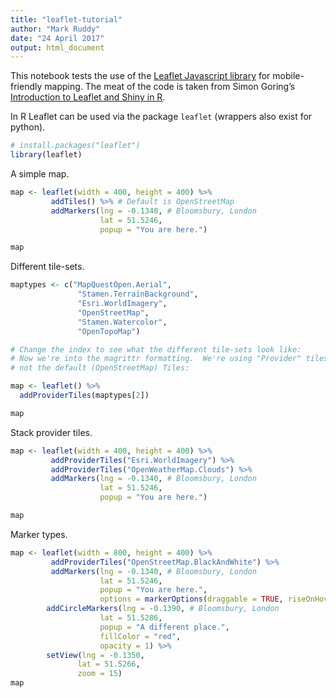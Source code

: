 ```yaml
---
title: "leaflet-tutorial"
author: "Mark Ruddy"
date: "24 April 2017"
output: html_document
---
```


This notebook tests the use of the [Leaflet Javascript library](http://leafletjs.com/) for mobile-friendly mapping. The meat of the code is taken from Simon Goring's [Introduction to Leaflet and Shiny in R](https://github.com/SimonGoring/ShinyLeaflet-tutorial/blob/master/Shiny-leaflet-tutorial.Rmd).

In R Leaflet can be used via the package `leaflet` (wrappers also exist for python). 

```r
# install.packages("leaflet")
library(leaflet)
```

A simple map. 
```r

map <- leaflet(width = 400, height = 400) %>% 
         addTiles() %>% # Default is OpenStreetMap
         addMarkers(lng = -0.1340, # Bloomsbury, London
                    lat = 51.5246, 
                    popup = "You are here.")

map
```


Different tile-sets.

```r
maptypes <- c("MapQuestOpen.Aerial",
               "Stamen.TerrainBackground",
               "Esri.WorldImagery",
               "OpenStreetMap",
               "Stamen.Watercolor",
               "OpenTopoMap")

# Change the index to see what the different tile-sets look like:
# Now we're into the magrittr formatting.  We're using "Provider" tiles here,
# not the default (OpenStreetMap) Tiles:

map <- leaflet() %>% 
  addProviderTiles(maptypes[2])

map
```

Stack provider tiles.
```r
map <- leaflet(width = 400, height = 400) %>% 
         addProviderTiles("Esri.WorldImagery") %>%
         addProviderTiles("OpenWeatherMap.Clouds") %>%
         addMarkers(lng = -0.1340, # Bloomsbury, London
                    lat = 51.5246, 
                    popup = "You are here.")

map
```

Marker types.
```r
map <- leaflet(width = 800, height = 400) %>% 
         addProviderTiles("OpenStreetMap.BlackAndWhite") %>%
         addMarkers(lng = -0.1340, # Bloomsbury, London
                    lat = 51.5246, 
                    popup = "You are here.",
                    options = markerOptions(draggable = TRUE, riseOnHover = TRUE)) %>%
        addCircleMarkers(lng = -0.1390, # Bloomsbury, London
                    lat = 51.5286, 
                    popup = "A different place.",
                    fillColor = "red",
                    opacity = 1) %>%
        setView(lng = -0.1350,
               lat = 51.5266,
               zoom = 15)
map
```















